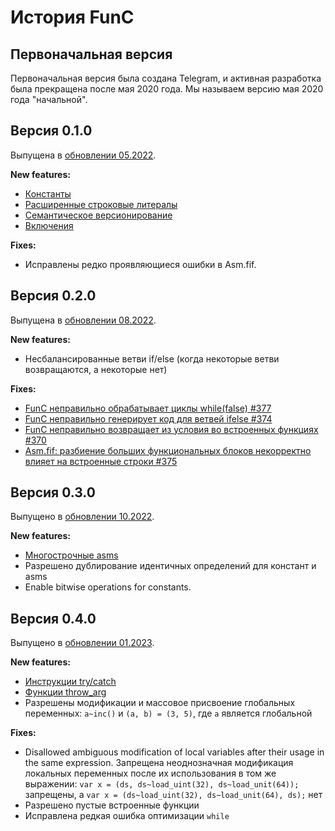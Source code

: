 
# История FunC

## Первоначальная версия

Первоначальная версия была создана Telegram, и активная разработка была прекращена после мая 2020 года.
Мы называем версию мая 2020 года "начальной".

## Версия 0.1.0

Выпущена в [обновлении 05.2022](https://github.com/ton-blockchain/ton/releases/tag/v2022.05).

**New features:**

* [Константы](/v3/documentation/smart-contracts/func/docs/literals_identifiers#constants)
* [Расширенные строковые литералы](/v3/documentation/smart-contracts/func/docs/literals_identifiers#string-literals)
* [Семантическое версионирование](/v3/documentation/smart-contracts/func/docs/compiler_directives#pragma-version)
* [Включения](/v3/documentation/smart-contracts/func/docs/compiler_directives#pragma-version)

**Fixes:**

* Исправлены редко проявляющиеся ошибки в Asm.fif.

## Версия 0.2.0

Выпущена в [обновлении 08.2022](https://github.com/ton-blockchain/ton/releases/tag/v2022.08).

**New features:**

* Несбалансированные ветви if/else (когда некоторые ветви возвращаются, а некоторые нет)

**Fixes:**

* [FunC неправильно обрабатывает циклы while(false) #377](https://github.com/ton-blockchain/ton/issues/377)
* [FunC неправильно генерирует код для ветвей ifelse #374](https://github.com/ton-blockchain/ton/issues/374)
* [FunC неправильно возвращает из условия во встроенных функциях #370](https://github.com/ton-blockchain/ton/issues/370)
* [Asm.fif: разбиение больших функциональных блоков некорректно влияет на встроенные строки #375](https://github.com/ton-blockchain/ton/issues/375)

## Версия 0.3.0

Выпущено в [обновлении 10.2022](https://github.com/ton-blockchain/ton/releases/tag/v2022.10).

**New features:**

* [Многострочные asms](/v3/documentation/smart-contracts/func/docs/functions#multiline-asms)
* Разрешено дублирование идентичных определений для констант и asms
* Enable bitwise operations for constants.

## Версия 0.4.0

Выпущено в [обновлении 01.2023](https://github.com/ton-blockchain/ton/releases/tag/v2023.01).

**New features:**

* [Инструкции try/catch](/v3/documentation/smart-contracts/func/docs/statements#try-catch-statements)
* [Функции throw_arg](/v3/documentation/smart-contracts/func/docs/builtins#throwing-exceptions)
* Разрешены модификации и массовое присвоение глобальных переменных: `a~inc()` и `(a, b) = (3, 5)`, где `a` является глобальной

**Fixes:**

* Disallowed ambiguous modification of local variables after their usage in the same expression. Запрещена неоднозначная модификация локальных переменных после их использования в том же выражении: `var x = (ds, ds~load_uint(32), ds~load_unit(64));` запрещены, а `var x = (ds~load_uint(32), ds~load_unit(64), ds);` нет
* Разрешено пустые встроенные функции
* Исправлена ​​редкая ошибка оптимизации `while`

<Feedback />
